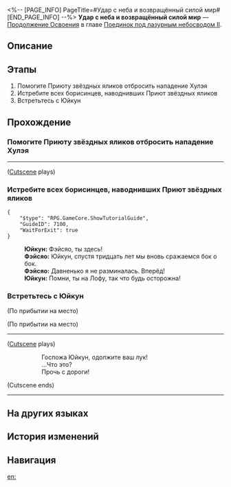<%-- [PAGE_INFO]
PageTitle=#Удар с неба и возвращённый силой мир#
[END_PAGE_INFO] --%>
{{Дополнить|Диалоги.}}
{{Миссия Инфобокс
|id              = 2022301
|Название        = 
|Изображение     = Миссия Удар с неба и возвращённый силой мир.png
|Тип             = Продолжение Освоения
|Событие         = 
|Глава           = Поединок под лазурным небосводом II
|Условия         = Завершена [[Продолжение Освоения]] «[[На смертный бой, на съедение волкам]]»
|Персонажи       = Первопроходец; Фэйсяо; Юйкун
|СтартЛокация    = [[Лофу Сяньчжоу]] — [[Центральная гавань Приюта звёздных яликов]]
|Мир             = Лофу Сяньчжоу
|Предыдущая      = На смертный бой, на съедение волкам
|Следующая       = Маски сдёрнуты, старый волк в западне
|Награды         = Опыт Освоения*200; Звёздный нефрит*30; Утраченный кристалл*6; Кредиты*20 000
}}
'''Удар с неба и возвращённый силой мир''' — [[Продолжение Освоения]] в главе [[Поединок под лазурным небосводом II]].

==Описание==
{{Описание|Генерал, всю жизнь сражавшаяся с борисинцами, спускается с небес и наносит удар, определивший её имя, - Соколиная Мощь. По её мнению, нерешимость страшнее смерти.}}

==Этапы==
# Помогите Приюту звёздных яликов отбросить нападение Хулэя
# Истребите всех борисинцев, наводнивших Приют звёздных яликов
# Встретьтесь с Юйкун

==Прохождение==
{{Дополнить}}
===Помогите Приюту звёздных яликов отбросить нападение Хулэя===
{{Описание миссии|тип=Продолжение Освоения|локация=Центральная гавань Приюта звёздных яликов|В ответ на обещание Хулэя устроить штурм Соколиная Мощь решает разделить свои войска на три отряда. Сама она собирается принять на себя нелёгкое дело и обеспечить безопасность таких мест, как Приют звёздных яликов и Возвышающее святилище. Стоп... И она собирается всё это сделать одна?}}
{{Диалог Начало}}
----
;([[#Gallery|Cutscene]] plays)
{{Диалог Конец}}

===Истребите всех борисинцев, наводнивших Приют звёздных яликов===
{{Диалог Начало}}

<pre>{
	"$type": "RPG.GameCore.ShowTutorialGuide",
	"GuideID": 7100,
	"WaitForExit": true
}</pre>
:'''Юйкун:''' Фэйсяо, ты здесь!
:'''Фэйсяо:''' Юйкун, спустя тридцать лет мы вновь сражаемся бок о бок.
:'''Фэйсяо:''' Давненько я не разминалась. Вперёд!
:'''Юйкун:''' Помни, ты на Лофу, так что будь осторожна!
{{Диалог Конец}}

===Встретьтесь с Юйкун===
{{Диалог Начало}}
;(По прибытии на место)

;(По прибытии на место)
:{{tx}}
----
;([[#Gallery|Cutscene]] plays)
::Госпожа Юйкун, одолжите ваш лук!
::...Что это?
::Прочь с дороги!
;(Cutscene ends)
----
{{Диалог Конец}}

==На других языках==
{{На других языках
|en   = Sweep by Merlin's Claw
|zhs  = 天击长驱，镇绥无虞
|zht  = 天擊長驅，鎮綏無虞
|ja   = 天撃長駆、鎮めれば憂いなし
|ko   = 천격의 진군, 거침없는 진압
|es   = Barrido de la garra del cielo
|fr   = Foudres de la Serre du griffon
|ru   = Удар с неба и возвращённый силой мир
|th   = ทัณฑ์สวรรค์กวาดล้าง
|vi   = Thiên Kích Thần Tốc, Bảo Vệ Yên Bình
|de   = Himmelsschlag der Merlinskralle
|id   = Tekanan dari Merlin's Claw
|pt   = Ataque da Garra de Merlin
}}

==История изменений==
{{История изменений|3.5}}

==Навигация==
{{Продолжение Освоения Навбокс|Глава }}

[[en:]]
